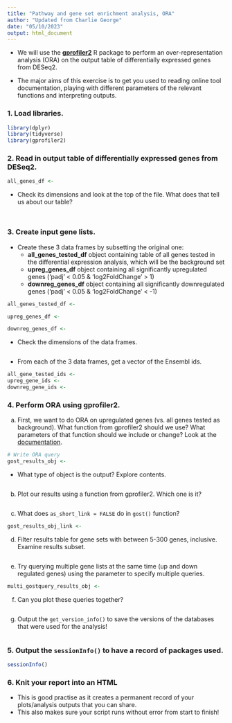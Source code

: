 ```yaml
---
title: "Pathway and gene set enrichment analysis, ORA"
author: "Updated from Charlie George"
date: "05/10/2023"
output: html_document
---
```


- We will use the [**gprofiler2**](https://cran.r-project.org/web/packages/gprofiler2/index.html) R package to perform an over-representation analysis (ORA) on the output table of differentially expressed genes from DESeq2.

- The major aims of this exercise is to get you used to reading online tool documentation, playing with different parameters of the relevant functions and interpreting outputs.

### 1. Load libraries.

```r
library(dplyr)
library(tidyverse)
library(gprofiler2)
```

### 2. Read in output table of differentially expressed genes from DESeq2.

```r
all_genes_df <- 
```
- Check its dimensions and look at the top of the file. What does that tell us about our table? 

```r

```

```r

```

### 3. Create input gene lists.

- Create these 3 data frames by subsetting the original one:
  + **all_genes_tested_df** object containing table of all genes tested in the differential expression analysis, which will be the background set
  + **upreg_genes_df** object containing all significantly upregulated genes ('padj' < 0.05 & 'log2FoldChange' > 1)
  + **downreg_genes_df** object containing all significantly downregulated genes ('padj' < 0.05 & 'log2FoldChange' < -1)

```r
all_genes_tested_df <- 

upreg_genes_df <-

downreg_genes_df <-
```

- Check the dimensions of the data frames.

```r

```

- From each of the 3 data frames, get a vector of the Ensembl ids.

```r
all_gene_tested_ids <-
upreg_gene_ids <-
downreg_gene_ids <-
```

### 4. Perform ORA using **gprofiler2**.

a. First, we want to do ORA on upregulated genes (vs. all genes tested as background). What function from gprofiler2 should we use? What parameters of that function should we include or change? Look at the [documentation](https://cran.r-project.org/web/packages/gprofiler2/vignettes/gprofiler2.html). 

```r
# Write ORA query
gost_results_obj <- 
```

- What type of object is the output? Explore contents.

```r

```

b. Plot our results using a function from gprofiler2. Which one is it? 

```r

```

c. What does `as_short_link = FALSE` do in `gost()` function? 

```r
gost_results_obj_link <-
```

d. Filter results table for gene sets with between 5-300 genes, inclusive. Examine results subset.

```r

```

e. Try querying multiple gene lists at the same time (up and down regulated genes) using the parameter to specify multiple queries.

```r
multi_gostquery_results_obj <-
```

f. Can you plot these queries together?

```r

```

g. Output the `get_version_info()` to save the versions of the databases that were used for the analysis!
```r

```

### 5. Output the `sessionInfo()` to have a record of packages used.

```r
sessionInfo()
```

### 6. Knit your report into an HTML 

- This is good practise as it creates a permanent record of your plots/analysis outputs that you can share.
- This also makes sure your script runs without error from start to finish! 
